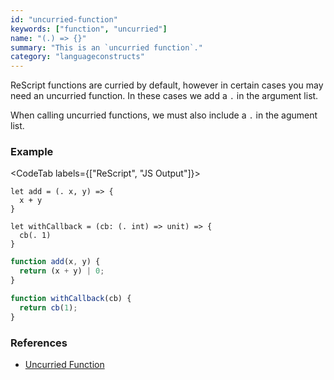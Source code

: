 ```yaml
---
id: "uncurried-function"
keywords: ["function", "uncurried"]
name: "(.) => {}"
summary: "This is an `uncurried function`."
category: "languageconstructs"
---
```


ReScript functions are curried by default, however in certain cases you may need an uncurried function. In these cases we add a `.` in the argument list.

When calling uncurried functions, we must also include a `.` in the agument list.

### Example

<CodeTab labels={["ReScript", "JS Output"]}>

```res
let add = (. x, y) => {
  x + y
}

let withCallback = (cb: (. int) => unit) => {
  cb(. 1)
}
```

```js
function add(x, y) {
  return (x + y) | 0;
}

function withCallback(cb) {
  return cb(1);
}
```

</CodeTab>

### References

- [Uncurried Function](/docs/manual/latest/function#uncurried-function)
